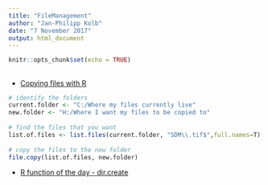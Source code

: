 ```yaml
---
title: "FileManagement"
author: "Jan-Philipp Kolb"
date: "7 November 2017"
output: html_document
---
```


```r
knitr::opts_chunk$set(echo = TRUE)
```

## 

- [Copying files with R](https://amywhiteheadresearch.wordpress.com/2014/11/12/copying-files-with-r/)

```r
# identify the folders
current.folder <- "C:/Where my files currently live"
new.folder <- "H:/Where I want my files to be copied to"
 
# find the files that you want
list.of.files <- list.files(current.folder, "SDM\\.tif$",full.names=T)
 
# copy the files to the new folder
file.copy(list.of.files, new.folder)
```

- [R function of the day - dir.create](http://rfunction.com/archives/2432)
